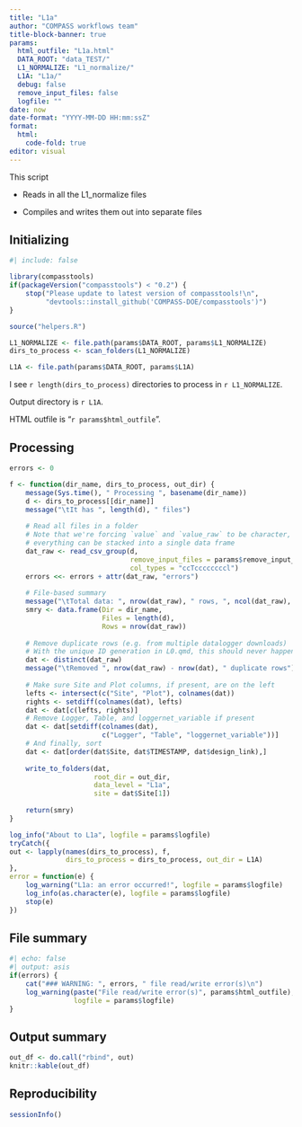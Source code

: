 ```yaml
---
title: "L1a"
author: "COMPASS workflows team"
title-block-banner: true
params:
  html_outfile: "L1a.html"
  DATA_ROOT: "data_TEST/"
  L1_NORMALIZE: "L1_normalize/"
  L1A: "L1a/"
  debug: false
  remove_input_files: false
  logfile: ""
date: now
date-format: "YYYY-MM-DD HH:mm:ssZ"
format: 
  html:
    code-fold: true
editor: visual
---
```


This script

-   Reads in all the L1_normalize files

-   Compiles and writes them out into separate <year><month><site> files

## Initializing

```r
#| include: false

library(compasstools)
if(packageVersion("compasstools") < "0.2") {
    stop("Please update to latest version of compasstools!\n",
         "devtools::install_github('COMPASS-DOE/compasstools')")
}

source("helpers.R")

L1_NORMALIZE <- file.path(params$DATA_ROOT, params$L1_NORMALIZE)
dirs_to_process <- scan_folders(L1_NORMALIZE)

L1A <- file.path(params$DATA_ROOT, params$L1A)

```

I see `r length(dirs_to_process)` directories to process in `r L1_NORMALIZE`.

Output directory is `r L1A`.

HTML outfile is "`r params$html_outfile`".

## Processing

```r
errors <- 0

f <- function(dir_name, dirs_to_process, out_dir) {
    message(Sys.time(), " Processing ", basename(dir_name))
    d <- dirs_to_process[[dir_name]]
    message("\tIt has ", length(d), " files")
    
    # Read all files in a folder
    # Note that we're forcing `value` and `value_raw` to be character, so that
    # everything can be stacked into a single data frame
    dat_raw <- read_csv_group(d,
                              remove_input_files = params$remove_input_files, 
                              col_types = "ccTccccccccl")
    errors <<- errors + attr(dat_raw, "errors")
    
    # File-based summary
    message("\tTotal data: ", nrow(dat_raw), " rows, ", ncol(dat_raw), " columns")
    smry <- data.frame(Dir = dir_name, 
                       Files = length(d), 
                       Rows = nrow(dat_raw))
    
    # Remove duplicate rows (e.g. from multiple datalogger downloads)
    # With the unique ID generation in L0.qmd, this should never happen?
    dat <- distinct(dat_raw)
    message("\tRemoved ", nrow(dat_raw) - nrow(dat), " duplicate rows")
    
    # Make sure Site and Plot columns, if present, are on the left
    lefts <- intersect(c("Site", "Plot"), colnames(dat))
    rights <- setdiff(colnames(dat), lefts)
    dat <- dat[c(lefts, rights)]
    # Remove Logger, Table, and loggernet_variable if present
    dat <- dat[setdiff(colnames(dat), 
                       c("Logger", "Table", "loggernet_variable"))]
    # And finally, sort
    dat <- dat[order(dat$Site, dat$TIMESTAMP, dat$design_link),]
    
    write_to_folders(dat, 
                     root_dir = out_dir, 
                     data_level = "L1a",
                     site = dat$Site[1])
    
    return(smry)
}

log_info("About to L1a", logfile = params$logfile)
tryCatch({
out <- lapply(names(dirs_to_process), f, 
              dirs_to_process = dirs_to_process, out_dir = L1A)
},
error = function(e) {
    log_warning("L1a: an error occurred!", logfile = params$logfile)
    log_info(as.character(e), logfile = params$logfile)
    stop(e)
})
```

## File summary

```r
#| echo: false
#| output: asis
if(errors) {
    cat("### WARNING: ", errors, " file read/write error(s)\n")
    log_warning(paste("File read/write error(s)", params$html_outfile), 
                logfile = params$logfile)
}
```

## Output summary

```r
out_df <- do.call("rbind", out)
knitr::kable(out_df)
```

## Reproducibility

```r
sessionInfo()
```
